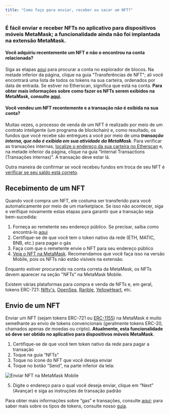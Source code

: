 ```yaml
---
title: "Como faço para enviar, receber ou sacar um NFT?"
---
```


### É fácil enviar e receber NFTs no **aplicativo para dispositivos móveis MetaMask**; a funcionalidade ainda não foi implantada na extensão MetaMask.

#### Você adquiriu recentemente um NFT e não o encontrou na conta relacionada?

Siga as etapas [aqui](/managing-my-wallet/how-to-check-my-wallet-activity-on-the-blockchain-explorer) para procurar a conta no explorador de blocos. Na metade inferior da página, clique na guia "Transferências de NFT"; ali você encontrará uma lista de todos os tokens na sua carteira, ordenados por data de entrada. Se estiver no Etherscan, significa que está na conta. **Para obter mais informações sobre como fazer os NFTs serem exibidos na MetaMask, consulte [aqui](/nfts/nft-tokens-in-your-metamask-wallet).**

#### Você vendeu um NFT recentemente e a transação não é exibida na sua conta?

Muitas vezes, o processo de venda de um NFT é realizado por meio de um contrato inteligente (um programa de blockchain) e, como resultado, os fundos que você recebe são entregues a você por meio de uma **_transação interna, que não é exibida em sua atividade da MetaMask_**. Para verificar as transações internas, [localize o endereço da sua carteira no Etherscan](/managing-my-wallet/how-to-check-my-wallet-activity-on-the-blockchain-explorer) e, na metade inferior da página, clique na guia “Internal Transactions (Transações internas)”. A transação deve estar lá.

Outra maneira de confirmar se você recebeu fundos em troca de seu NFT é [verificar se seu saldo está correto](/managing-my-tokens/how-to-externally-verify-that-your-balance-is-correct).

## Recebimento de um NFT

Quando você compra um NFT, ele costuma ser transferido para você automaticamente por meio de um marketplace. Se isso não acontecer, siga e verifique novamente estas etapas para garantir que a transação seja bem-sucedida:

1. Forneça ao remetente seu endereço público. Se precisar, saiba como encontrá-lo [aqui](/managing-my-wallet/accounts-and-addresses/how-to-copy-your-metamask-account-public-address-)
2. Certifique-se de que você tem o token nativo da rede (ETH, MATIC, BNB, etc.) para pagar o gás
3. Faça com que o remetente envie o NFT para seu endereço público
4. [Veja o NFT na MetaMask](/nfts/nft-tokens-in-your-metamask-wallet). Recomendamos que você faça isso na versão Mobile, pois os NFTs não estão visíveis na extensão.

Enquanto estiver procurando na conta correta da MetaMask, os NFTs devem aparecer na seção "NFTs" na MetaMask Mobile.

Existem várias plataformas para compra e venda de NFTs e, em geral, tokens ERC-721: [Nifty's](https://niftys.com/), [OpenSea](https://opensea.io/), [Rarible](https://rarible.com/), [YellowHeart](https://yh.io/), etc.

## Envio de um NFT

Enviar um NFT (sejam tokens ERC-721 ou [ERC-1155](/nfts/does-metamask-support-erc-1155)) na MetaMask é muito semelhante ao envio de tokens convencionais (geralmente tokens ERC-20, chamados apenas de moedas ou cripto). **Atualmente, esta funcionalidade só deve ser obtido no aplicativo para dispositivos móveis MetaMask**.

1. Certifique-se de que você tem token nativo da rede para pagar a transação
2. Toque na guia “NFTs”
3. Toque no ícone do NFT que você deseja enviar
4. Toque no botão “Send”, na parte inferior da tela:

<div class="center-container">
  <div class="img-medium">
    <img
      src={
        require("../../../../../img/i18n/legacy/MetaMask_Mobile_Send_NFT.png")
          .default
      }
      alt="Enviar NFT na MetaMask Mobile"
    />
  </div>
</div>

5. Digite o endereço para o qual você deseja enviar, clique em “Next” (Avançar) e siga as instruções de transação padrão

Para obter mais informações sobre “gas” e transações, consulte [aqui](/transactions-and-gas/gas-fees/user-guide-gas); para saber mais sobre os tipos de tokens, consulte nosso [guia](/managing-my-tokens/user-guide-tokens).
